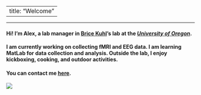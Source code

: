 
---
title: "Welcome"
---
***

#### Hi! I'm Alex, a lab manager in [Brice Kuhl](https://kuhllab.com/)'s lab at the [_University of Oregon_](https://www.uoregon.edu/).

#### I am currently working on collecting fMRI and EEG data. I am learning MatLab for data collection and analysis. Outside the lab, I enjoy kickboxing, cooking, and outdoor activities.

#### You can contact me [here](mailto:atrembla@uoregon.edu).

![](imgs/1.jpg)

